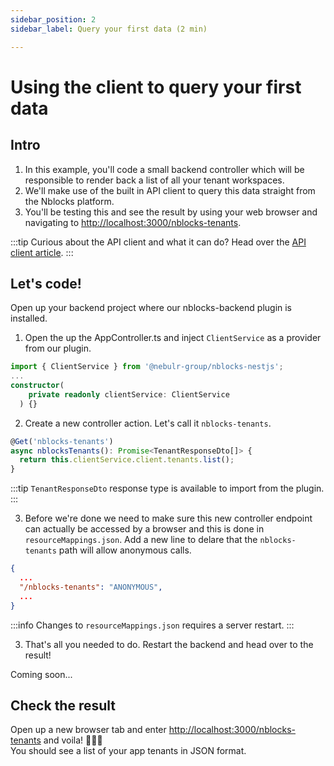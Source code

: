 ```yaml
---
sidebar_position: 2
sidebar_label: Query your first data (2 min)

---
```


# Using the client to query your first data


## Intro
1. In this example, you'll code a small backend controller which will be responsible to render back a list of all your tenant workspaces.
1. We'll make use of the built in API client to query this data straight from the Nblocks platform.
1. You'll be testing this and see the result by using your web browser and navigating to [http://localhost:3000/nblocks-tenants](http://localhost:3000/nblocks-tenants).

:::tip
Curious about the API client and what it can do? Head over the [API client article](../articles/api-client).
:::

## Let's code!
Open up your backend project where our nblocks-backend plugin is installed.

<Tabs>
<TabItem value="nestjs" label="NestJS" default>

1. Open the up the AppController.ts and inject `ClientService` as a provider from our plugin.
```typescript title=src/app.controller.ts
import { ClientService } from '@nebulr-group/nblocks-nestjs';
...
constructor(
    private readonly clientService: ClientService
  ) {}
```

2. Create a new controller action. Let's call it `nblocks-tenants`.
```typescript title=src/app.controller.ts
@Get('nblocks-tenants')
async nblocksTenants(): Promise<TenantResponseDto[]> {
  return this.clientService.client.tenants.list();
}
```

:::tip
`TenantResponseDto` response type is available to import from the plugin.
:::

3. Before we're done we need to make sure this new controller endpoint can actually be accessed by a browser and this is done in `resourceMappings.json`. 
Add a new line to delare that the `nblocks-tenants` path will allow anonymous calls.
```json title=nblocks/config/resourceMappings.json
{
  ...
  "/nblocks-tenants": "ANONYMOUS",
  ...
}
```
:::info
Changes to `resourceMappings.json` requires a server restart.
:::

3. That's all you needed to do. Restart the backend and head over to the result!

</TabItem>
<TabItem value="expressjs" label="Express.js">
Coming soon...
</TabItem>
</Tabs>

## Check the result
Open up a new browser tab and enter [http://localhost:3000/nblocks-tenants](http://localhost:3000/nblocks-tenants) and voila! 👨🏻‍🍳   
You should see a list of your app tenants in JSON format.